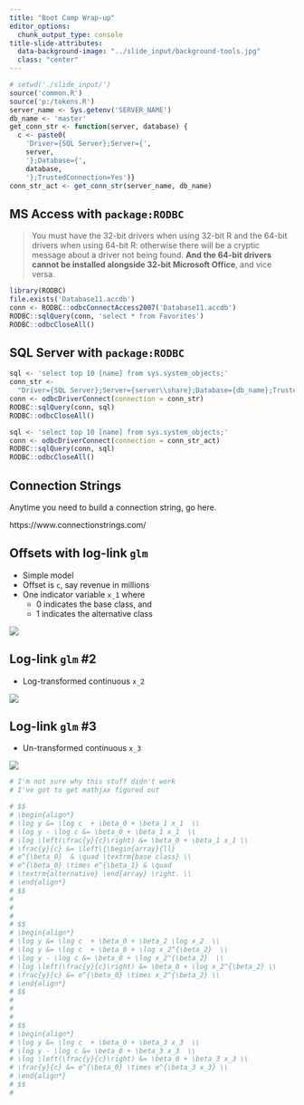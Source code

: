 ```yaml
---
title: "Boot Camp Wrap-up"
editor_options:
  chunk_output_type: console
title-slide-attributes:
  data-background-image: "../slide_input/background-tools.jpg"
  class: "center"
---
```




```r
# setwd('./slide_input/')
source('common.R')
source('p:/tokens.R')
server_name <- Sys.getenv('SERVER_NAME')
db_name <- 'master'
get_conn_str <- function(server, database) { 
  c <- paste0(
    'Driver={SQL Server};Server={',
    server,
    '};Database={',
    database,
    '};TrustedConnection=Yes')}
conn_str_act <- get_conn_str(server_name, db_name)
```





## MS Access with `package:RODBC`

> You must have the 32-bit drivers when using 32-bit R 
and the 64-bit drivers when using 64-bit R: 
otherwise there will be a cryptic message 
about a driver not being found. 
**And the 64-bit drivers cannot be installed alongside 
32-bit Microsoft Office**, and vice versa.

```r
library(RODBC)
file.exists('Database11.accdb')
conn <- RODBC::odbcConnectAccess2007('Database11.accdb')
RODBC::sqlQuery(conn, 'select * from Favorites')
RODBC::odbcCloseAll()
```





## SQL Server with `package:RODBC`

```r
sql <- 'select top 10 [name] from sys.system_objects;'
conn_str <- 
  "Driver={SQL Server};Server={server\\share};Database={db_name};TrustedConnection=Yes"
conn <- odbcDriverConnect(connection = conn_str)
RODBC::sqlQuery(conn, sql)
RODBC::odbcCloseAll()
```

```r
sql <- 'select top 10 [name] from sys.system_objects;'
conn <- odbcDriverConnect(connection = conn_str_act)
RODBC::sqlQuery(conn, sql)
RODBC::odbcCloseAll()
```






## Connection Strings

Anytime you need to build a connection string, go here.

https://www.connectionstrings.com/





## Offsets with log-link `glm`

* Simple model
* Offset is `c`, say revenue in millions
* One indicator variable `x_1` where 
    + 0 indicates the base class, and
    + 1 indicates the alternative class


![](simple-glm.PNG)






## Log-link `glm` #2

* Log-transformed continuous `x_2`


![](continuous-log-glm.PNG)








## Log-link `glm` #3

* Un-transformed continuous `x_3`

![](continuous-glm.PNG)






```r
# I'm not sure why this stuff didn't work
# I've got to get mathjax figured out

# $$
# \begin{align*}
# \log y &= \log c  + \beta_0 + \beta_1 x_1  \\
# \log y - \log c &= \beta_0 + \beta_1 x_1  \\
# \log \left(\frac{y}{c}\right) &= \beta_0 + \beta_1 x_1 \\
# \frac{y}{c} &= \left\{\begin{array}{ll}
# e^{\beta_0}  & \quad \textrm{base class} \\
# e^{\beta_0} \times e^{\beta_1} & \quad 
# \textrm{alternative} \end{array} \right. \\
# \end{align*}
# $$
# 
# 
# 
# $$
# \begin{align*}
# \log y &= \log c  + \beta_0 + \beta_2 \log x_2  \\
# \log y &= \log c  + \beta_0 + \log x_2^{\beta_2}  \\
# \log y - \log c &= \beta_0 + \log x_2^{\beta_2}  \\
# \log \left(\frac{y}{c}\right) &= \beta_0 + \log x_2^{\beta_2} \\
# \frac{y}{c} &= e^{\beta_0} \times x_2^{\beta_2} \\
# \end{align*}
# $$
# 
# 
# 
# $$
# \begin{align*}
# \log y &= \log c  + \beta_0 + \beta_3 x_3  \\
# \log y - \log c &= \beta_0 + \beta_3 x_3  \\
# \log \left(\frac{y}{c}\right) &= \beta_0 + \beta_3 x_3 \\
# \frac{y}{c} &= e^{\beta_0} \times e^{\beta_3 x_3} \\
# \end{align*}
# $$
# 
```


